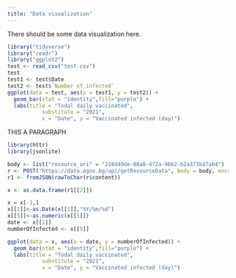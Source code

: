 ```yaml
---
title: "Data visualization"
---
```

    
There should be some data visualization here.   
```r
library("tidyverse")
library("readr")
library("ggplot2")
test <- read_csv("test.csv")
test
test1 <- test$Date
test2 <- test$`Number of infected`
ggplot(data = test, aes(x = test1, y = test2)) + 
  geom_bar(stat = "identity",fill="purple") +
  labs(title = "Todal daily vaccinated",
           substitute = "2021",
           x = "Date", y = "Vaccinated infected (day)")

```
THIS A PARAGRAPH
```r
library(httr)
library(jsonlite)

body <- list("resource_uri" = "218d49de-88a8-472a-9bb2-b2a373bd7ab4")
r <- POST("https://data.egov.bg/api/getResourceData", body = body, encode = "json")
r1 <- fromJSON(rawToChar(r$content))

x <- as.data.frame(r1[[2]])

x = x[-1,]
x[[1]]<-as.Date(x[[1]],"%Y/%m/%d")
x[[5]]<-as.numeric(x[[5]])
date <- x[[1]]
numberOfInfected <- x[[5]]
```
```r
ggplot(data = x, aes(x = date, y = numberOfInfected)) + 
  geom_bar(stat = "identity",fill="purple") +
  labs(title = "Todal daily vaccinated",
           substitute = "2021",
           x = "Date", y = "Vaccinated infected (day)")

```